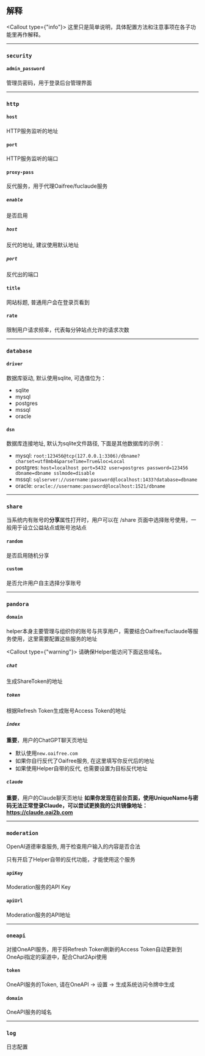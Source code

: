 
## 解释

<Callout type={"info"}>
    这里只是简单说明，具体配置方法和注意事项在各子功能里再作解释。
</Callout>

---
### `security`
#### `admin_password`
管理员密码，用于登录后台管理界面

---
### `http`
#### `host`
HTTP服务监听的地址
#### `port`
HTTP服务监听的端口
#### `proxy-pass`
反代服务，用于代理Oaifree/fuclaude服务
##### `enable`
是否启用
##### `host`
反代的地址, 建议使用默认地址
##### `port`
反代出的端口
#### `title`
网站标题, 普通用户会在登录页看到
#### `rate`
限制用户请求频率，代表每分钟站点允许的请求次数

---
### `database`
#### `driver`
数据库驱动, 默认使用sqlite, 可选值位为：
- sqlite
- mysql
- postgres
- mssql
- oracle
#### `dsn`
数据库连接地址, 默认为sqlite文件路径, 下面是其他数据库的示例：
- mysql: `root:123456@tcp(127.0.0.1:3306)/dbname?charset=utf8mb4&parseTime=True&loc=Local`
- postgres: `host=localhost port=5432 user=postgres password=123456 dbname=dbname sslmode=disable`
- mssql: `sqlserver://username:password@localhost:1433?database=dbname`
- oracle: `oracle://username:password@localhost:1521/dbname`

---

### `share`
当系统内有账号的**分享**属性打开时，用户可以在 /share 页面中选择账号使用，一般用于设立公益站点或账号池站点
#### `random`
是否启用随机分享
#### `custom`
是否允许用户自主选择分享账号

---

### `pandora`
#### `domain`
helper本身主要管理与组织你的账号与共享用户，需要结合Oaifree/fuclaude等服务使用，这里需要配置这些服务的地址

<Callout type={"warning"}>
    请确保Helper能访问下面这些域名。
</Callout>

##### `chat`
生成ShareToken的地址
##### `token`
根据Refresh Token生成账号Access Token的地址
##### `index`
**重要**，用户的ChatGPT聊天页地址
- 默认使用`new.oaifree.com`
- 如果你自行反代了Oaifree服务, 在这里填写你反代后的地址
- 如果使用Helper自带的反代, 也需要设置为目标反代地址
##### `claude`
**重要**，用户的Claude聊天页地址
**如果你发现在前台页面，使用UniqueName与密码无法正常登录Claude，可以尝试更换我的公共镜像地址：https://claude.oai2b.com**

---

### `moderation`
OpenAI道德审查服务, 用于检查用户输入的内容是否合法

<Callout type="default">
    只有开启了Helper自带的反代功能，才能使用这个服务
</Callout>

#### `apiKey`
Moderation服务的API Key
#### `apiUrl`
Moderation服务的API地址

---

### `oneapi`
对接OneAPI服务，用于将Refresh Token刷新的Access Token自动更新到OneApi指定的渠道中，配合Chat2Api使用
#### `token`
OneAPI服务的Token, 请在OneAPI -> 设置 -> 生成系统访问令牌中生成
#### `domain`
OneAPI服务的域名

---

### `log`
日志配置